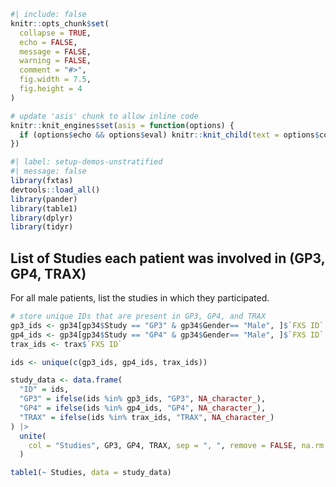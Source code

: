 ```r
#| include: false
knitr::opts_chunk$set(
  collapse = TRUE,
  echo = FALSE,
  message = FALSE,
  warning = FALSE,
  comment = "#>",
  fig.width = 7.5,
  fig.height = 4
)

# update 'asis' chunk to allow inline code
knitr::knit_engines$set(asis = function(options) {
  if (options$echo && options$eval) knitr::knit_child(text = options$code)
})
```

```r
#| label: setup-demos-unstratified
#| message: false
library(fxtas)
devtools::load_all()
library(pander)
library(table1)
library(dplyr)
library(tidyr)
```

## List of Studies each patient was involved in (GP3, GP4, TRAX)  

For all male patients, list the studies in which they participated.  

```r
# store unique IDs that are present in GP3, GP4, and TRAX
gp3_ids <- gp34[gp34$Study == "GP3" & gp34$Gender== "Male", ]$`FXS ID`
gp4_ids <- gp34[gp34$Study == "GP4" & gp34$Gender== "Male", ]$`FXS ID`
trax_ids <- trax$`FXS ID`

ids <- unique(c(gp3_ids, gp4_ids, trax_ids))

study_data <- data.frame(
  "ID" = ids,
  "GP3" = ifelse(ids %in% gp3_ids, "GP3", NA_character_),
  "GP4" = ifelse(ids %in% gp4_ids, "GP4", NA_character_),
  "TRAX" = ifelse(ids %in% trax_ids, "TRAX", NA_character_)
) |>
  unite(
    col = "Studies", GP3, GP4, TRAX, sep = ", ", remove = FALSE, na.rm = TRUE
  )
```

```r
table1(~ Studies, data = study_data)
```
